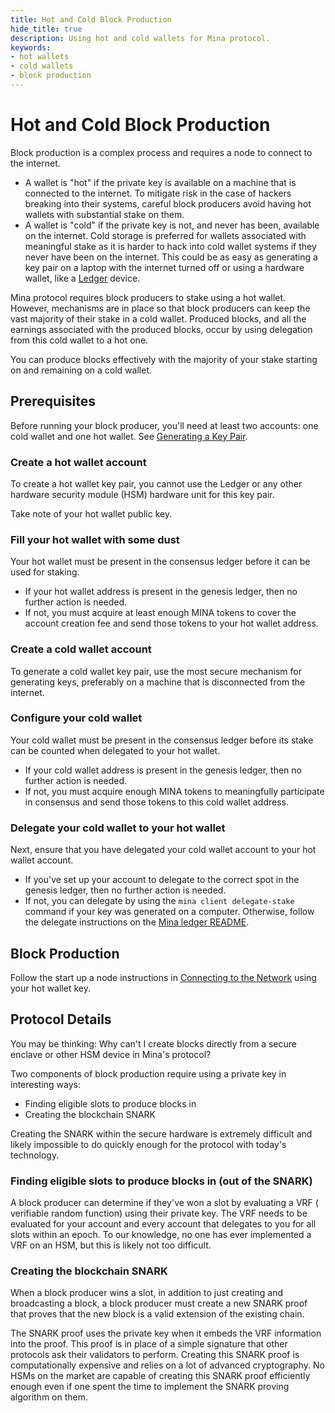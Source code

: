 ```yaml
---
title: Hot and Cold Block Production
hide_title: true
description: Using hot and cold wallets for Mina protocol.
keywords:
- hot wallets
- cold wallets
- block production
---
```


# Hot and Cold Block Production

Block production is a complex process and requires a node to connect to the internet. 

- A wallet is "hot" if the private key is available on a machine that is connected to the internet. To mitigate risk in the case of hackers breaking into their systems, careful block producers avoid having hot wallets with substantial stake on them.
- A wallet is "cold" if the private key is not, and never has been, available on the internet. Cold storage is preferred for wallets associated with meaningful stake as it is harder to hack into cold wallet systems if they never have been on the internet. This could be as easy as generating a key pair on a laptop with the internet turned off or using a hardware wallet, like a [Ledger](https://shop.ledger.com/) device.

Mina protocol requires block producers to stake using a hot wallet. However, mechanisms are in place so that block producers can keep the vast majority of their stake in a cold wallet. Produced blocks, and all the earnings associated with the produced blocks, occur by using delegation from this cold wallet to a hot one.

You can produce blocks effectively with the majority of your stake starting on and remaining on a cold wallet.

## Prerequisites

Before running your block producer, you'll need at least two accounts: one cold wallet and one hot wallet. See [Generating a Key Pair](generating-a-keypair). 

### Create a hot wallet account

To create a hot wallet key pair, you cannot use the Ledger or any other hardware security module (HSM) hardware unit for this key pair.

Take note of your hot wallet public key.

### Fill your hot wallet with some dust

Your hot wallet must be present in the consensus ledger before it can be used for staking. 

- If your hot wallet address is present in the genesis ledger, then no further action is needed. 
- If not, you must acquire at least enough MINA tokens to cover the account creation fee and send those tokens to your hot wallet address.

### Create a cold wallet account

To generate a cold wallet key pair, use the most secure mechanism for generating keys, preferably on a machine that is disconnected from the internet.

### Configure your cold wallet

Your cold wallet must be present in the consensus ledger before its stake can be counted when delegated to your hot wallet. 

- If your cold wallet address is present in the genesis ledger, then no further action is needed. 
- If not, you must acquire enough MINA tokens to meaningfully participate in consensus and send those tokens to this cold wallet address.

### Delegate your cold wallet to your hot wallet

Next, ensure that you have delegated your cold wallet account to your hot wallet account. 

- If you've set up your account to delegate to the correct spot in the genesis ledger, then no further action is needed. 
- If not, you can delegate by using the `mina client delegate-stake` command if your key was generated on a computer. Otherwise, follow the delegate instructions on the [Mina ledger README](https://github.com/jspada/ledger-app-mina/tree/v1.0.0-beta.2).

## Block Production

Follow the start up a node instructions in [Connecting to the Network](connecting-to-the-network) using your hot wallet key.

## Protocol Details

You may be thinking: Why can't I create blocks directly from a secure enclave or other HSM device in Mina's protocol?

Two components of block production require using a private key in interesting ways: 

- Finding eligible slots to produce blocks in
- Creating the blockchain SNARK

Creating the SNARK within the secure hardware is extremely difficult and likely impossible to do quickly enough for the protocol with today's technology.

### Finding eligible slots to produce blocks in (out of the SNARK)

A block producer can determine if they've won a slot by evaluating a VRF ( verifiable random function) using their private key. The VRF needs to be evaluated for your account and every account that delegates to you for all slots within an epoch. To our knowledge, no one has ever implemented a VRF on an HSM, but this is likely not too difficult.

### Creating the blockchain SNARK

When a block producer wins a slot, in addition to just creating and broadcasting a block, a block producer must create a new SNARK proof that proves that the new block is a valid extension of the existing chain. 

The SNARK proof uses the private key when it embeds the VRF information into the proof. This proof is in place of a simple signature that other protocols ask their validators to perform. Creating this SNARK proof is computationally expensive and relies on a lot of advanced cryptography. No HSMs on the market are capable of creating this SNARK proof efficiently enough even if one spent the time to implement the SNARK proving algorithm on them.
